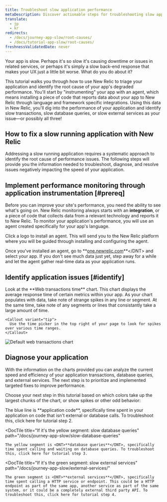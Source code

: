 ```yaml
---
title: Troubleshoot slow application performance
metaDescription: Discover actionable steps for troubleshooting slow application performance to identify and resolve issues for a smoother user experience.
translate:
  - jp
  - kr
redirects:
  - /docs/journey-app-slow/root-causes/
  - /docs/tutorial-app-slow/root-causes/
freshnessValidatedDate: never
---
```


Your app is slow. Perhaps it's so slow it's causing downtime or issues in related services, or perhaps it's simply a slow back-end response that makes your UX just a little bit worse. What do you do about it?

This tutorial walks you through how to use New Relic to triage your application and identify the root cause of your app's degraded performance. You'll start by "instrumenting" your app with an agent, which means installing a piece of code that reports data about your app to New Relic through language and framework specific integrations. Using this data in New Relic, you'll dig into the performance of your application and identify slow transactions, slow database queries, or slow external services as your issue—or possibly all three!

## How to fix a slow running application with New Relic

Addressing a slow running application requires a systematic approach to identify the root cause of performance issues. The following steps will provide you the information needed to troubleshoot, diagnose, and resolve issues negatively impacting the speed of your application.

## Implement performance monitoring through application instrumentation [#prereq]

Before you can improve your site's performance, you need the ability to see what's going on. New Relic monitoring always starts with an <DNT>**integration**</DNT>, or a piece of code that collects data from a relevant technology and reports it to New Relic. To monitor your application's performance, you will use an agent created specifically for your app's language.

Click a logo to install an agent. This will send you to the New Relic platform where you will be guided through installing and configuring the agent.

<TechTileGrid>
  <TechTile
    name="Go agent"
    icon="logo-go"
    to="https://one.newrelic.com/nr1-core?state=985d4005-ba90-a8c7-1da1-2af34539b03b"
  />

  <TechTile
    name="Java agent"
    icon="logo-java"
    to="https://one.newrelic.com/nr1-core?state=80d18bcb-4919-1fcb-2b77-9406838eb916"
  />

  <TechTile
    name=".NET agent"
    icon="logo-dotnet"
    to="https://one.newrelic.com/nr1-core?state=30e93090-6dfa-6b70-8e75-472f54414355"
  />

  <TechTile
    name="Node.js agent"
    icon="logo-nodejs"
    to="https://one.newrelic.com/marketplace/install-data-source?state=be2e62fa-cc3b-c428-27c4-8d662c9e80a1"
  />

  <TechTile
    name="PHP agent"
    icon="logo-php"
    to="https://one.newrelic.com/nr1-core?state=aa633b41-72d4-009c-3abf-55dcf64894fe"
  />

  <TechTile
    name="Python agent"
    icon="logo-python"
    to="https://one.newrelic.com/nr1-core?state=20fda75b-58fb-a92a-f9e1-7b052035c6e8"
  />

  <TechTile
    name="Ruby agent"
    icon="logo-ruby"
    to="https://one.newrelic.com/nr1-core?state=d69143ab-605c-579b-25bf-cc6e5fee5b80"
  />
</TechTileGrid>

Once you've installed an agent, go to <DNT>**[one.newrelic.com](https://one.newrelic.com/nr1-core?filters=(domain%3D'APM'ANDtype%3D'APPLICATION'))**</DNT> and select your app. If you don't see much data just yet, step away for a while and let the agent gather real-time data as your application runs.

## Identify application issues [#identify]

<SideBySide>
  <Side>
    Look at the <DNT>**Web transactions time**</DNT> chart. This chart displays the average response time of certain metrics within your app. As your chart populates with data, take note of strange spikes in any line or segment. At the same time, take note of any segments or lines that consistantly take a large amount of time.

    <Callout variant="tip">
      Use the time picker in the top right of your page to look for spikes over various time ranges.
    </Callout>
  </Side>

  <Side>
    <img
      title="Default web transactions chart"
      alt="Default web transactions chart"
      src="/images/journey_screenshot-web-transactions.webp"
    />
  </Side>
</SideBySide>

## Diagnose your application

With the information on the charts provided you can analyze the current speed and efficiency of your application transactions, database queries, and external services.  The next step is to prioritize and implemented targeted fixes to improve performance.

Choose your next step in this tutorial based on which colors take up the largest chunks of the chart, or show spikes or other odd behavior:

<DocTiles>
  <DocTile
    title="If it's the blue line: slow application traces"
    path="/docs/journey-app-slow/problematic-transactions"
  >
    The blue line is <DNT>**application code**</DNT>, specifically time spent in your application on code that isn't external or database calls. To troubleshoot this, click here for tutorial step 2.
  </DocTile>

  <DocTile
    title="If it's the yellow segment: slow database queries"
    path="/docs/journey-app-slow/slow-database-queries"
  >
    The yellow segment is <DNT>**database queries**</DNT>, specifically time spent calling and waiting on database queries. To troubleshoot this, click here for tutorial step 3.
  </DocTile>

  <DocTile
    title="If it's the green segment: slow external services"
    path="/docs/journey-app-slow/external-services/"
  >
    The green segment is <DNT>**external services**</DNT>, specifically time spent calling a HTTP service or endpoint. This could be a HTTP endpoint as part of the same app, another service as part of the same system, or it could be a completely external third party API. To troubleshoot this, click here for tutorial step 4.
  </DocTile>
</DocTiles>
